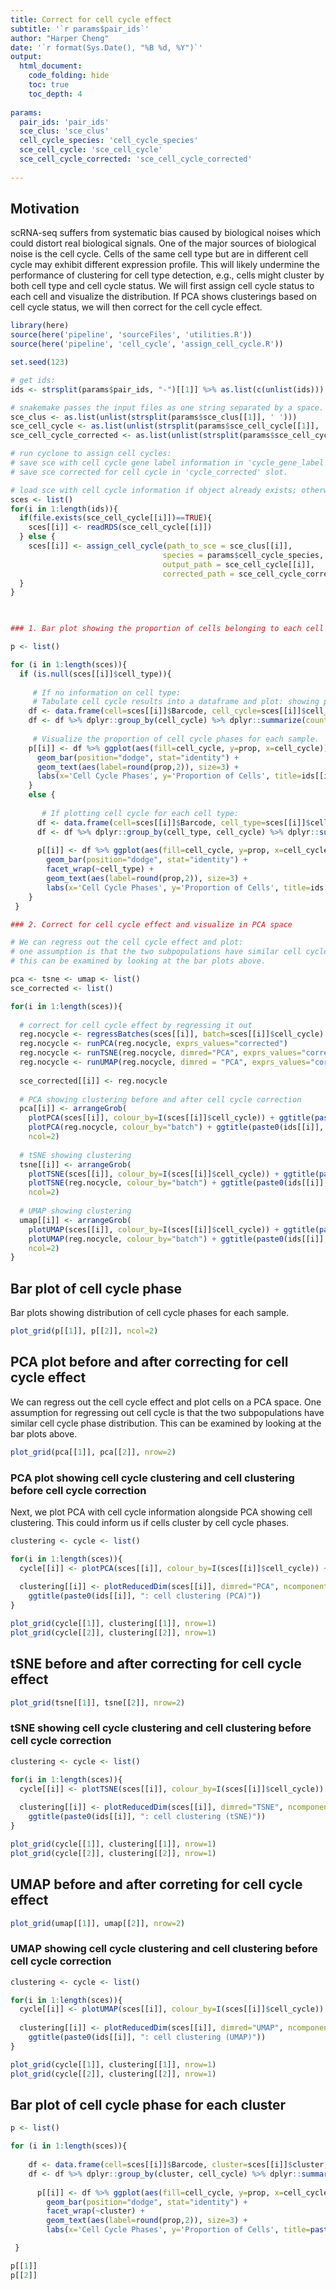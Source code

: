 ```yaml
---
title: Correct for cell cycle effect
subtitle: '`r params$pair_ids`'
author: "Harper Cheng"
date: '`r format(Sys.Date(), "%B %d, %Y")`'
output: 
  html_document:
    code_folding: hide
    toc: true
    toc_depth: 4
    
params:
  pair_ids: 'pair_ids'
  sce_clus: 'sce_clus'
  cell_cycle_species: 'cell_cycle_species'
  sce_cell_cycle: 'sce_cell_cycle'
  sce_cell_cycle_corrected: 'sce_cell_cycle_corrected'
  
---
```



## Motivation

scRNA-seq suffers from systematic bias caused by biological noises which could distort real biological signals. One of the major sources of biological noise is the cell cycle. Cells of the same cell type but are in different cell cycle may exhibit different expression profile. This will likely undermine the performance of clustering for cell type detection, e.g., cells might cluster by both cell type and cell cycle status. We will first assign cell cycle status to each cell and visualize the distribution. If PCA shows clusterings based on cell cycle status, we will then correct for the cell cycle effect. 


```r

library(here)
source(here('pipeline', 'sourceFiles', 'utilities.R'))
source(here('pipeline', 'cell_cycle', 'assign_cell_cycle.R'))

set.seed(123)

# get ids:
ids <- strsplit(params$pair_ids, "-")[[1]] %>% as.list(c(unlist(ids)))

# snakemake passes the input files as one string separated by a space. we need to divide them into separate lists: 
sce_clus <- as.list(unlist(strsplit(params$sce_clus[[1]], ' '))) 
sce_cell_cycle <- as.list(unlist(strsplit(params$sce_cell_cycle[[1]], ' '))) 
sce_cell_cycle_corrected <- as.list(unlist(strsplit(params$sce_cell_cycle_corrected[[1]], ' '))) 

# run cyclone to assign cell cycles: 
# save sce with cell cycle gene label information in 'cycle_gene_label' slot;
# save sce corrected for cell cycle in 'cycle_corrected' slot.

# load sce with cell cycle information if object already exists; otherwise, run cyclone
sces <- list()
for(i in 1:length(ids)){
  if(file.exists(sce_cell_cycle[[i]])==TRUE){
    sces[[i]] <- readRDS(sce_cell_cycle[[i]])
  } else {
    sces[[i]] <- assign_cell_cycle(path_to_sce = sce_clus[[i]], 
                                  species = params$cell_cycle_species, 
                                  output_path = sce_cell_cycle[[i]],
                                  corrected_path = sce_cell_cycle_corrected[[i]])
  }
}

  
```


```r

### 1. Bar plot showing the proportion of cells belonging to each cell cycle phase

p <- list()

for (i in 1:length(sces)){
  if (is.null(sces[[i]]$cell_type)){
    
     # If no information on cell type:
     # Tabulate cell cycle results into a dataframe and plot: showing proportion of cell cycle phases within each cell type
    df <- data.frame(cell=sces[[i]]$Barcode, cell_cycle=sces[[i]]$cell_cycle)
    df <- df %>% dplyr::group_by(cell_cycle) %>% dplyr::summarize(count=n()) %>% dplyr::mutate(prop=count/sum(count))
    
     # Visualize the proportion of cell cycle phases for each sample.
    p[[i]] <- df %>% ggplot(aes(fill=cell_cycle, y=prop, x=cell_cycle)) +
      geom_bar(position="dodge", stat="identity") +
      geom_text(aes(label=round(prop,2)), size=3) +
      labs(x='Cell Cycle Phases', y='Proportion of Cells', title=ids[[i]])
    }
    else {
      
       # If plotting cell cycle for each cell type:
      df <- data.frame(cell=sces[[i]]$Barcode, cell_type=sces[[i]]$cell_type, cell_cycle=sces[[i]]$cell_cycle)
      df <- df %>% dplyr::group_by(cell_type, cell_cycle) %>% dplyr::summarize(count=n()) %>% dplyr::mutate(prop=count/sum(count))
  
      p[[i]] <- df %>% ggplot(aes(fill=cell_cycle, y=prop, x=cell_cycle)) +
        geom_bar(position="dodge", stat="identity") +
        facet_wrap(~cell_type) +
        geom_text(aes(label=round(prop,2)), size=3) +
        labs(x='Cell Cycle Phases', y='Proportion of Cells', title=ids[[i]])
    }
 }

```


```r

### 2. Correct for cell cycle effect and visualize in PCA space

# We can regress out the cell cycle effect and plot:
# one assumption is that the two subpopulations have similar cell cycle phase distribution;
# this can be examined by looking at the bar plots above.

pca <- tsne <- umap <- list()
sce_corrected <- list()

for(i in 1:length(sces)){
  
  # correct for cell cycle effect by regressing it out 
  reg.nocycle <- regressBatches(sces[[i]], batch=sces[[i]]$cell_cycle)
  reg.nocycle <- runPCA(reg.nocycle, exprs_values="corrected")
  reg.nocycle <- runTSNE(reg.nocycle, dimred="PCA", exprs_values="corrected")
  reg.nocycle <- runUMAP(reg.nocycle, dimred = "PCA", exprs_values="corrected")
  
  sce_corrected[[i]] <- reg.nocycle
  
  # PCA showing clustering before and after cell cycle correction
  pca[[i]] <- arrangeGrob(
    plotPCA(sces[[i]], colour_by=I(sces[[i]]$cell_cycle)) + ggtitle(paste0(ids[[i]], ": Before")),
    plotPCA(reg.nocycle, colour_by="batch") + ggtitle(paste0(ids[[i]], ": After")),
    ncol=2)
  
  # tSNE showing clustering
  tsne[[i]] <- arrangeGrob(
    plotTSNE(sces[[i]], colour_by=I(sces[[i]]$cell_cycle)) + ggtitle(paste0(ids[[i]], ": Before")),
    plotTSNE(reg.nocycle, colour_by="batch") + ggtitle(paste0(ids[[i]], ": After")),
    ncol=2)
    
  # UMAP showing clustering
  umap[[i]] <- arrangeGrob(
    plotUMAP(sces[[i]], colour_by=I(sces[[i]]$cell_cycle)) + ggtitle(paste0(ids[[i]], ": Before")),
    plotUMAP(reg.nocycle, colour_by="batch") + ggtitle(paste0(ids[[i]], ": After")),
    ncol=2)
}

```


## Bar plot of cell cycle phase

Bar plots showing distribution of cell cycle phases for each sample.

```r
plot_grid(p[[1]], p[[2]], ncol=2)
```



## PCA plot before and after correcting for cell cycle effect

We can regress out the cell cycle effect and plot cells on a PCA space. One assumption for regressing out cell cycle is that the two subpopulations have similar cell cycle phase distribution. This can be examined by looking at the bar plots above.

```r
plot_grid(pca[[1]], pca[[2]], nrow=2)
```

### PCA plot showing cell cycle clustering and cell clustering before cell cycle correction

Next, we plot PCA with cell cycle information alongside PCA showing cell clustering. This could inform us if cells cluster by cell cycle phases.

```r
clustering <- cycle <- list()

for(i in 1:length(sces)){
  cycle[[i]] <- plotPCA(sces[[i]], colour_by=I(sces[[i]]$cell_cycle)) + ggtitle(paste0(ids[[i]], ": cell cycle (PCA)"))
  
  clustering[[i]] <- plotReducedDim(sces[[i]], dimred="PCA", ncomponents = 2, colour_by="cluster") + 
    ggtitle(paste0(ids[[i]], ": cell clustering (PCA)"))
}

plot_grid(cycle[[1]], clustering[[1]], nrow=1)
plot_grid(cycle[[2]], clustering[[2]], nrow=1)

```



## tSNE before and after correcting for cell cycle effect

```r
plot_grid(tsne[[1]], tsne[[2]], nrow=2)
```


### tSNE showing cell cycle clustering and cell clustering before cell cycle correction

```r
clustering <- cycle <- list()

for(i in 1:length(sces)){
  cycle[[i]] <- plotTSNE(sces[[i]], colour_by=I(sces[[i]]$cell_cycle)) + ggtitle(paste0(ids[[i]], ": cell cycle (tSNE)"))
  
  clustering[[i]] <- plotReducedDim(sces[[i]], dimred="TSNE", ncomponents = 2, colour_by="cluster") + 
    ggtitle(paste0(ids[[i]], ": cell clustering (tSNE)"))
}

plot_grid(cycle[[1]], clustering[[1]], nrow=1)
plot_grid(cycle[[2]], clustering[[2]], nrow=1)

```



## UMAP before and after correting for cell cycle effect

```r
plot_grid(umap[[1]], umap[[2]], nrow=2)
```

### UMAP showing cell cycle clustering and cell clustering before cell cycle correction

```r
clustering <- cycle <- list()

for(i in 1:length(sces)){
  cycle[[i]] <- plotUMAP(sces[[i]], colour_by=I(sces[[i]]$cell_cycle)) + ggtitle(paste0(ids[[i]], ": cell cycle (UMAP)"))
  
  clustering[[i]] <- plotReducedDim(sces[[i]], dimred="UMAP", ncomponents = 2, colour_by="cluster") + 
    ggtitle(paste0(ids[[i]], ": cell clustering (UMAP)"))
}

plot_grid(cycle[[1]], clustering[[1]], nrow=1)
plot_grid(cycle[[2]], clustering[[2]], nrow=1)

```



## Bar plot of cell cycle phase for each cluster

```r

p <- list()

for (i in 1:length(sces)){
    
    df <- data.frame(cell=sces[[i]]$Barcode, cluster=sces[[i]]$cluster, cell_cycle=sces[[i]]$cell_cycle)
    df <- df %>% dplyr::group_by(cluster, cell_cycle) %>% dplyr::summarize(count=n()) %>% dplyr::mutate(prop=count/sum(count))
  
      p[[i]] <- df %>% ggplot(aes(fill=cell_cycle, y=prop, x=cell_cycle)) +
        geom_bar(position="dodge", stat="identity") +
        facet_wrap(~cluster) +
        geom_text(aes(label=round(prop,2)), size=3) +
        labs(x='Cell Cycle Phases', y='Proportion of Cells', title=paste0(ids[[i]], ": cell cycle phase distribution for each cluster"))

 }

p[[1]]
p[[2]]

```

